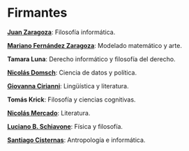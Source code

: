 # Firmantes

<b><a href="https://www.instagram.com/juanozaragoza/">Juan Zaragoza</a></b>:
Filosofía informática.

<b><a href="https://www.instagram.com/marianofernandezzaragoza/">Mariano Fernández Zaragoza</a></b>:
Modelado matemático y arte.

<b>Tamara Luna</b>:
Derecho informático y filosofía del derecho.

<b><a href="https://x.com/NDomsch">Nicolás Domsch</a></b>:
Ciencia de datos y política.

<b><a href="https://www.instagram.com/giovigeraldina/">Giovanna Cirianni</a></b>:
Lingüística y literatura.

<b>Tomás Krick</b>:
Filosofía y ciencias cognitivas.

<b><a href="https://x.com/puntotxt">Nicolás Mercado</a></b>:
Literatura.

<b><a href="https://www.instagram.com/lucschiav/">Luciano B. Schiavone</a></b>:
Física y filosofía.

<b><a href="https://www.instagram.com/giovigeraldina/">Santiago Cisternas</a></b>:
Antropología e informática.
